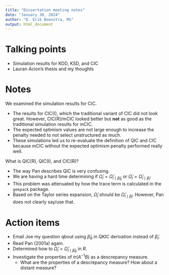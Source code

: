 ```yaml
---
title: "Dissertation meeting notes"
date: "January 30, 2024"
author: "D. Erik Boonstra, MS"
output: html_document
---
```


# Talking points
- Simulation results for KDD, KSD, and CIC
- Lauran Acion's thesis and my thoughts

# Notes

We examined the simulation results for CIC.

- The results for CIC(I), which the traditional variant of CIC did not look great. However, CIC(R)/mCIC looked better but **not** as good as the traditional simulation results for mCIC.
- The expected optimism values are not large enough to increase the penalty needed to not select unstructured as much.
- These simulations led us to re-evaluate the definition of QIC and CIC because mCIC without the expected optimism penalty performed really well.

What is QIC(R), QIC(I), and CIC(R)?

- The way Pan describes QIC is very confusing.
- We are having a hard time determining if $\hat{\Omega}_{I} = \hat{\Omega}_{I\mid \hat{\beta}_{R}}$ or $\hat{\Omega}_{I} = \hat{\Omega}_{I\mid \hat{\beta}_{I}}$.
- This problem was attenuated by how the trace term is calculated in the `geepack` package.
- Based on the Taylor series expansion, $\hat{\Omega}_{I}$ should be $\hat{\Omega}_{I\mid \hat{\beta}_{I}}$. However, Pan does not clearly say/use that.

# Action items

- Email Joe my question qbout using $\hat{\beta}_{R}$ in QKIC derivation instead of $\hat{\beta}_{I}$.
- Read Pan (2001a) again.
- Determined how to $\hat{\Omega}_{I} = \hat{\Omega}_{I\mid \hat{\beta}_{R}}$ in *R*.
- Investigate the properties of $tr(A^{-1}B)$ as a descrepancy measure.
  - What are the properties of a descrepancy measure? How about a distant measure?
